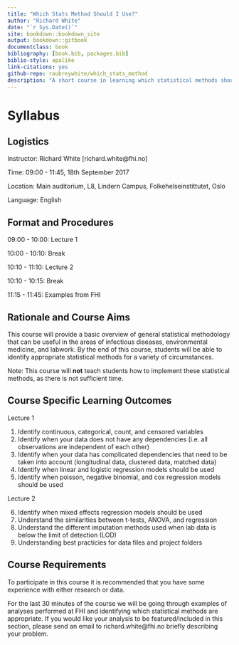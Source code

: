 ```yaml
--- 
title: "Which Stats Method Should I Use?"
author: "Richard White"
date: "`r Sys.Date()`"
site: bookdown::bookdown_site
output: bookdown::gitbook
documentclass: book
bibliography: [book.bib, packages.bib]
biblio-style: apalike
link-citations: yes
github-repo: raubreywhite/which_stats_method
description: "A short course in learning which statistical methods should be applied where."
---
```


# Syllabus

## Logistics

Instructor: Richard White [richard.white@fhi.no]

Time: 09:00 - 11:45, 18th September 2017

Location: Main auditorium, L8, Lindern Campus, Folkehelseinstittutet, Oslo

Language: English

## Format and Procedures

09:00 - 10:00: Lecture 1

10:00 - 10:10: Break

10:10 - 11:10: Lecture 2

10:10 - 10:15: Break

11:15 - 11:45: Examples from FHI

## Rationale and Course Aims

This course will provide a basic overview of general statistical methodology that can be useful in the areas of infectious diseases, environmental medicine, and labwork. By the end of this course, students will be able to identify appropriate statistical methods for a variety of circumstances.

Note: This course will **not** teach students how to implement these statistical methods, as there is not sufficient time.

## Course Specific Learning Outcomes

Lecture 1

1. Identify continuous, categorical, count, and censored variables
2. Identify when your data does not have any dependencies (i.e. all observations are independent of each other)
3. Identify when your data has complicated dependencies that need to be taken into account (longitudinal data, clustered data, matched data)
4. Identify when linear and logistic regression models should be used
5. Identify when poisson, negative binomial, and cox regression models should be used

Lecture 2

6. Identify when mixed effects regression models should be used
7. Understand the similarities between t-tests, ANOVA, and regression
8. Understand the different imputation methods used when lab data is below the limit of detection (LOD)
9. Understanding best practicies for data files and project folders

## Course Requirements

To participate in this course it is recommended that you have some experience with either research or data.

For the last 30 minutes of the course we will be going through examples of analyses performed at FHI and identifying which statistical methods are appropriate. If you would like your analysis to be featured/included in this section, please send an email to richard.white@fhi.no briefly describing your problem.

